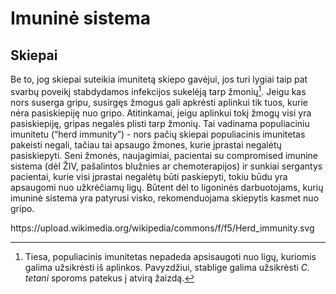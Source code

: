 # Imuninė sistema

## Skiepai

Be to, jog skiepai suteikia imunitetą skiepo gavėjui, jos turi lygiai taip pat svarbų poveikį stabdydamos infekcijos sukelėją tarp žmonių[^1]. Jeigu kas nors suserga gripu, susirgęs žmogus gali apkrėsti aplinkui tik tuos, kurie nėra pasiskiepiję nuo gripo. Atitinkamai, jeigu aplinkui tokį žmogų visi yra pasiskiepiję, gripas negalės plisti tarp žmonių. Tai vadinama populiaciniu imunitetu ("herd immunity") - nors pačių skiepai populiacinis imunitetas pakeisti negali, tačiau tai apsaugo žmones, kurie įprastai negalėtų pasiskiepyti. Seni žmonės, naujagimiai, pacientai su compromised imunine sistema (dėl ŽIV, pašalintos blužnies ar chemoterapijos) ir sunkiai sergantys pacientai, kurie visi įprastai negalėtų būti paskiepyti, tokiu būdu yra apsaugomi nuo užkrėčiamų ligų. Būtent dėl to ligoninės darbuotojams, kurių imuninė sistema yra patyrusi visko, rekomenduojama skiepytis kasmet nuo gripo.

https://upload.wikimedia.org/wikipedia/commons/f/f5/Herd_immunity.svg


[^1]: Tiesa, populiacinis imunitetas nepadeda apsisaugoti nuo ligų, kuriomis galima užsikrėsti iš aplinkos. Pavyzdžiui, stablige galima užsikrėsti *C. tetani* sporoms patekus į atvirą žaizdą.